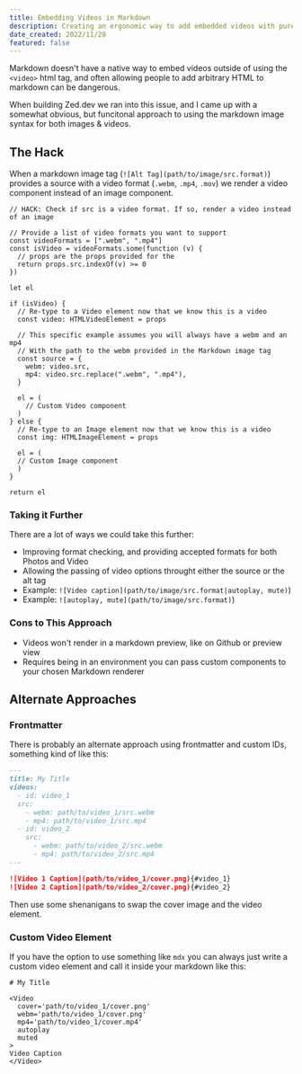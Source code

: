 ```yaml
---
title: Embedding Videos in Markdown
description: Creating an ergonomic way to add embedded videos with pure markdown inputs in a React environment.
date_created: 2022/11/28
featured: false
---
```


Markdown doesn't have a native way to embed videos outside of using the `<video>` html tag, and often allowing people to add arbitrary HTML to markdown can be dangerous.

When building Zed.dev we ran into this issue, and I came up with a somewhat obvious, but funcitonal approach to using the markdown image syntax for both images & videos.

## The Hack

When a markdown image tag (`![Alt Tag](path/to/image/src.format)`) provides a source with a video format (`.webm`, `.mp4`, `.mov`) we render a video component instead of an image component.

```tsx
// HACK: Check if src is a video format. If so, render a video instead of an image

// Provide a list of video formats you want to support
const videoFormats = [".webm", ".mp4"]
const isVideo = videoFormats.some(function (v) {
  // props are the props provided for the 
  return props.src.indexOf(v) >= 0
})

let el

if (isVideo) {
  // Re-type to a Video element now that we know this is a video
  const video: HTMLVideoElement = props
  
  // This specific example assumes you will always have a webm and an mp4
  // With the path to the webm provided in the Markdown image tag
  const source = {
    webm: video.src,
    mp4: video.src.replace(".webm", ".mp4"),
  }

  el = (
    // Custom Video component
  )
} else {
  // Re-type to an Image element now that we know this is a video
  const img: HTMLImageElement = props
  
  el = (
  // Custom Image component
  )
}

return el
```

### Taking it Further

There are a lot of ways we could take this further:

- Improving format checking, and providing accepted formats for both Photos and Video
- Allowing the passing of video options throught either the source or the alt tag
- Example: `![Video caption](path/to/image/src.format|autoplay, mute)`)
- Example: `![autoplay, mute](path/to/image/src.format)`)

### Cons to This Approach
- Videos won't render in a markdown preview, like on Github or preview view
- Requires being in an environment you can pass custom components to your chosen Markdown renderer

## Alternate Approaches

### Frontmatter
There is probably an alternate approach using frontmatter and custom IDs, something kind of like this:

```markdown
---
title: My Title
videos:
  - id: video_1
  src:
    - webm: path/to/video_1/src.webm
    - mp4: path/to/video_1/src.mp4
  - id: video_2
    src:
      - webm: path/to/video_2/src.webm
      - mp4: path/to/video_2/src.mp4
---

![Video 1 Caption](path/to/video_1/cover.png){#video_1}
![Video 2 Caption](path/to/video_2/cover.png){#video_2}

```

Then use some shenanigans to swap the cover image and the video element.

### Custom Video Element
If you have the option to use something like `mdx` you can always just write a custom video element and call it inside your markdown like this:

```mdx 
# My Title

<Video
  cover='path/to/video_1/cover.png'
  webm='path/to/video_1/cover.png'
  mp4='path/to/video_1/cover.mp4'
  autoplay
  muted
>
Video Caption
</Video>
```
